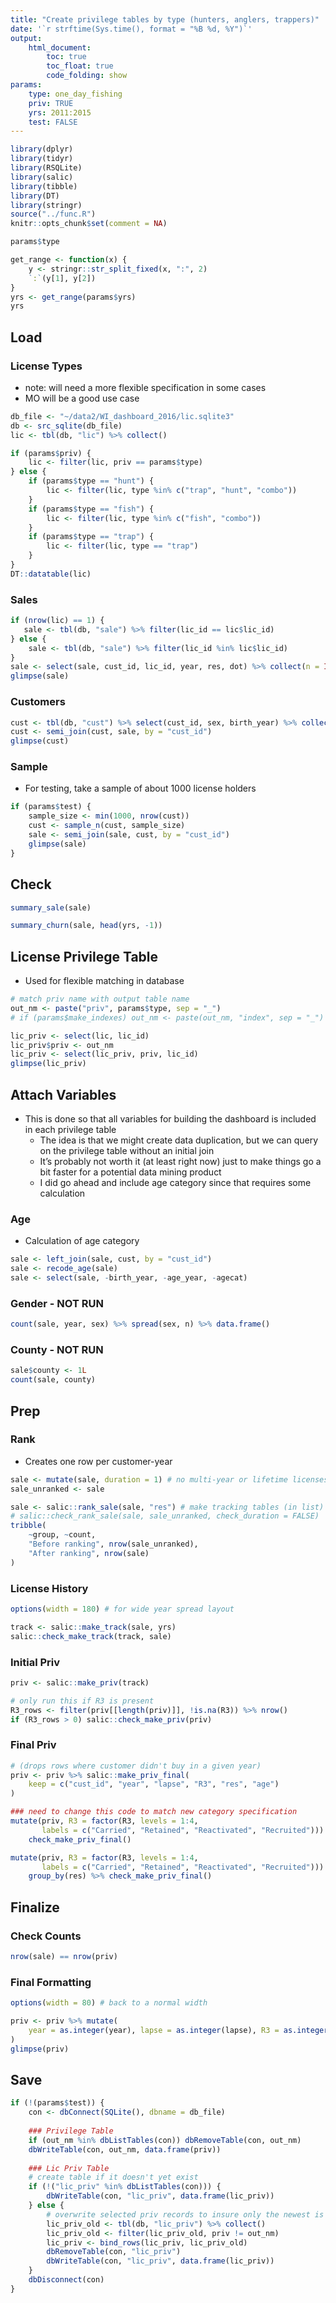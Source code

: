 ```yaml
---
title: "Create privilege tables by type (hunters, anglers, trappers)"
date: '`r strftime(Sys.time(), format = "%B %d, %Y")`'
output: 
    html_document:
        toc: true
        toc_float: true
        code_folding: show
params:
    type: one_day_fishing
    priv: TRUE
    yrs: 2011:2015
    test: FALSE
---
```


<!-- Allows horizontal scrollbars in wide output (e.g., license sales by year) --> 
<style>
pre {
  overflow-x: auto;
}
pre code {
  word-wrap: normal;
  white-space: pre;
}
</style>

```r
library(dplyr)
library(tidyr)
library(RSQLite)
library(salic)
library(tibble)
library(DT)
library(stringr)
source("../func.R")
knitr::opts_chunk$set(comment = NA)
```

```r
params$type
```

```r
get_range <- function(x) {
    y <- stringr::str_split_fixed(x, ":", 2)
    `:`(y[1], y[2])
}
yrs <- get_range(params$yrs)
yrs
```

## Load

### License Types

- note: will need a more flexible specification in some cases
- MO will be a good use case

```r
db_file <- "~/data2/WI_dashboard_2016/lic.sqlite3"
db <- src_sqlite(db_file)
lic <- tbl(db, "lic") %>% collect()

if (params$priv) {
    lic <- filter(lic, priv == params$type)
} else {
    if (params$type == "hunt") {
        lic <- filter(lic, type %in% c("trap", "hunt", "combo"))
    }
    if (params$type == "fish") {
        lic <- filter(lic, type %in% c("fish", "combo"))
    }
    if (params$type == "trap") {
        lic <- filter(lic, type == "trap")
    }
}
DT::datatable(lic)
```


### Sales

```r
if (nrow(lic) == 1) {
   sale <- tbl(db, "sale") %>% filter(lic_id == lic$lic_id) 
} else {
    sale <- tbl(db, "sale") %>% filter(lic_id %in% lic$lic_id) 
}
sale <- select(sale, cust_id, lic_id, year, res, dot) %>% collect(n = Inf)
glimpse(sale)
```

### Customers

```r
cust <- tbl(db, "cust") %>% select(cust_id, sex, birth_year) %>% collect(n = Inf)
cust <- semi_join(cust, sale, by = "cust_id")
glimpse(cust)
```


### Sample

- For testing, take a sample of about 1000 license holders

```r
if (params$test) {
    sample_size <- min(1000, nrow(cust))
    cust <- sample_n(cust, sample_size)
    sale <- semi_join(sale, cust, by = "cust_id")
    glimpse(sale)
}
```

## Check

```r
summary_sale(sale)
```

```r
summary_churn(sale, head(yrs, -1))
```

## License Privilege Table

- Used for flexible matching in database

```r
# match priv name with output table name
out_nm <- paste("priv", params$type, sep = "_")
# if (params$make_indexes) out_nm <- paste(out_nm, "index", sep = "_")

lic_priv <- select(lic, lic_id)
lic_priv$priv <- out_nm
lic_priv <- select(lic_priv, priv, lic_id)
glimpse(lic_priv)
```

## Attach Variables

- This is done so that all variables for building the dashboard is included in each privilege table
    + The idea is that we might create data duplication, but we can query on the privilege table without an initial join
    + It's probably not worth it (at least right now) just to make things go a bit faster for a potential data mining product
    + I did go ahead and include age category since that requires some calculation

### Age

- Calculation of age category

```r
sale <- left_join(sale, cust, by = "cust_id")
sale <- recode_age(sale)
sale <- select(sale, -birth_year, -age_year, -agecat)
```

### Gender - NOT RUN

```r
count(sale, year, sex) %>% spread(sex, n) %>% data.frame()
```

### County - NOT RUN

```r
sale$county <- 1L
count(sale, county)
```

## Prep

### Rank

- Creates one row per customer-year

```r
sale <- mutate(sale, duration = 1) # no multi-year or lifetime licenses
sale_unranked <- sale

sale <- salic::rank_sale(sale, "res") # make tracking tables (in list)
# salic::check_rank_sale(sale, sale_unranked, check_duration = FALSE)
tribble(
    ~group, ~count,
    "Before ranking", nrow(sale_unranked),
    "After ranking", nrow(sale)
)
```

### License History

```r
options(width = 180) # for wide year spread layout

track <- salic::make_track(sale, yrs)
salic::check_make_track(track, sale)
```

### Initial Priv

```r
priv <- salic::make_priv(track)

# only run this if R3 is present
R3_rows <- filter(priv[[length(priv)]], !is.na(R3)) %>% nrow()
if (R3_rows > 0) salic::check_make_priv(priv)
```

### Final Priv

```r
# (drops rows where customer didn't buy in a given year)
priv <- priv %>% salic::make_priv_final(
    keep = c("cust_id", "year", "lapse", "R3", "res", "age")
)

### need to change this code to match new category specification
mutate(priv, R3 = factor(R3, levels = 1:4, 
       labels = c("Carried", "Retained", "Reactivated", "Recruited"))) %>%
    check_make_priv_final()

mutate(priv, R3 = factor(R3, levels = 1:4,  
       labels = c("Carried", "Retained", "Reactivated", "Recruited"))) %>%
    group_by(res) %>% check_make_priv_final()
```

## Finalize

### Check Counts

```r
nrow(sale) == nrow(priv)
```

### Final Formatting

```r
options(width = 80) # back to a normal width

priv <- priv %>% mutate(
    year = as.integer(year), lapse = as.integer(lapse), R3 = as.integer(R3)
)
glimpse(priv)
```

## Save

```r
if (!(params$test)) {
    con <- dbConnect(SQLite(), dbname = db_file)
    
    ### Privilege Table
    if (out_nm %in% dbListTables(con)) dbRemoveTable(con, out_nm)
    dbWriteTable(con, out_nm, data.frame(priv))
    
    ### Lic Priv Table
    # create table if it doesn't yet exist
    if (!("lic_priv" %in% dbListTables(con))) {
        dbWriteTable(con, "lic_priv", data.frame(lic_priv))
    } else {
        # overwrite selected priv records to insure only the newest is kept
        lic_priv_old <- tbl(db, "lic_priv") %>% collect()
        lic_priv_old <- filter(lic_priv_old, priv != out_nm)
        lic_priv <- bind_rows(lic_priv, lic_priv_old)
        dbRemoveTable(con, "lic_priv")
        dbWriteTable(con, "lic_priv", data.frame(lic_priv))
    }
    dbDisconnect(con)
}
```

